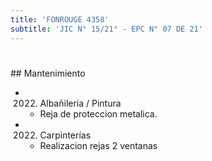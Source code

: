 ```yaml
---
title: 'FONROUGE 4358'
subtitle: 'JIC N° 15/21° - EPC N° 07 DE 21'
---
```


#


 ## Mantenimiento

*  (2022) Albañileria / Pintura 
    + Reja de proteccion metalica.

*  (2022) Carpinterías 
    + Realizacion rejas 2 ventanas



